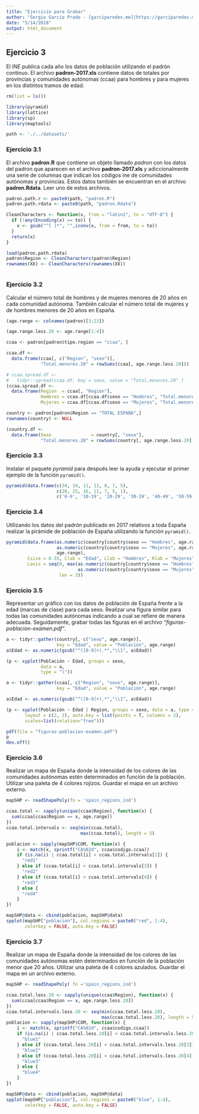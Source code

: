 ```yaml
---
title: "Ejercicio para Grabar"
author: "Sergio García Prado - [garciparedes.me](https://garciparedes.me)"
date: "5/14/2018"
output: html_document
---
```


## Ejercicio 3

El *INE* publica cada año los datos de población utilizando el padrón continuo. El archivo **padron-2017.xls** contiene datos de totales por provincias y comunidades autónomas (ccaa) para hombres y para mujeres en los distintos tramos de edad.

```r
rm(list = ls())
```

```r
library(pyramid)
library(lattice)
library(sp)
library(maptools)
```

```r
path <- './../datasets/'
```



### Ejercicio 3.1

El archivo **padron.R** que contiene un objeto llamado *padron* con los datos del padron que aparecen en el archivo **padron-2017.xls** y adiccionalmente una serie de columnas que indican los códigos ine de comunidades autónomas y provincias. Estos datos también se encuentran en el archivo **padron.Rdata**. Leer uno de estos archivos.

```r
padron.path.r <- paste0(path, "padron.R")
padron.path.rdata <- paste0(path, "padron.Rdata")
```

```r
CleanCharacters <- function(x, from = "latin1", to = "UTF-8") {
  if (!any(Encoding(x) == to)) {
    x <- gsub("^[ ]*", "",iconv(x, from = from, to = to))
  }
  return(x)
}
```


```r
load(padron.path.rdata)
padron$Region <- CleanCharacters(padron$Region)
rownames(XX) <- CleanCharacters(rownames(XX))
```


```r

```

### Ejercicio 3.2

Calcular el número total de hombres y de mujeres menores de $20$ años en cada comunidad autónoma. También calcular el número total de mujeres y de hombres menores de $20$ años en España.

```r
(age.range <- colnames(padron)[3:23])
```

```r
(age.range.less.20 <- age.range[1:4])
```


```r
ccaa <- padron[padron$tipo.region == "ccaa", ]

ccaa.df <- 
  data.frame(ccaa[, c("Region", "sexo")], 
             "Total.menores.20" = rowSums(ccaa[, age.range.less.20]))
```

```r
# ccaa.spread.df <- 
#   tidyr::spread(ccaa.df, key = sexo, value = "Total.menores.20" )
(ccaa.spread.df <- 
  data.frame(Region  = ccaa[, "Region"], 
             Hombres = ccaa.df[ccaa.df$sexo == "Hombres", "Total.menores.20"],
             Mujeres = ccaa.df[ccaa.df$sexo == "Mujeres", "Total.menores.20"]))
```

```r
country <- padron[padron$Region == "TOTAL ESPAÑA",]
rownames(country) <- NULL

(country.df <- 
  data.frame(Sexo               = country[, "sexo"], 
             "Total.menores.20" = rowSums(country[, age.range.less.20])))
```


### Ejercicio 3.3

Instalar el paquete *pyramid* para después leer la ayuda y ejecutar el primer ejemplo de la función `pyramid()`.

```r
pyramid(data.frame(c(34, 19, 11, 11, 8, 7, 5),
                   c(26, 25, 16, 11, 7, 5, 1),
                   c('0-9', '10-19', '20-29', '30-39', '40-49', '50-59', '60-')))
```

### Ejercicio 3.4

Utilizando los datos del padrón publicado en 2017 relativos a toda España realizar la pirámide de población de España utilizando la función `pyramid()`.

```r
pyramid(data.frame(as.numeric(country[country$sexo == "Hombres", age.range]),
                   as.numeric(country[country$sexo == "Mujeres", age.range]),
                   age.range), 
        Csize = 0.55, Clab = "Edad", Llab = "Hombres", Rlab = "Mujeres",
        Laxis = seq(0, max(as.numeric(country[country$sexo == "Hombres", age.range]),
                           as.numeric(country[country$sexo == "Mujeres", age.range])), 
                    len = 3))
```


### Ejercicio 3.5

Representar un gráfico con los datos de población de España frente a la edad (marcas de clase) para cada sexo. Realizar una figura similar para todas las comunidades autónomas indicando a cual se refiere de manera adecuada. Seguidamente, grabar todas las figuras en el archivo *"figuras-poblacion-examen.pdf"*.


```r
a <- tidyr::gather(country[, c("sexo", age.range)], 
                   key = "Edad", value = "Población", age.range)
a$Edad <- as.numeric(gsub("^([0-9]+).*","\\1", a$Edad))
```

```r
(p <- xyplot(Población ~ Edad, groups = sexo, 
             data = a, 
             type = "l"))
```


```r
a <- tidyr::gather(ccaa[, c("Region", "sexo", age.range)], 
                   key = "Edad", value = "Población", age.range)

a$Edad <- as.numeric(gsub("^([0-9]+).*","\\1", a$Edad))
```

```r
(p <- xyplot(Población ~ Edad | Region, groups = sexo, data = a, type = "l", 
       layout = c(2, 2), auto.key = list(points = T, columns = 2), 
       scales=list(relation="free")))
```

```r
pdf(file = "figuras-poblacion-examen.pdf")    
p
dev.off()  
```


### Ejercicio 3.6

Realizar un mapa de España donde la intensidad de los colores de las comunidades autónomas estén determinados en función de la población. Utilizar una paleta de $4$ colores rojizos. Guardar el mapa en un archivo externo.

```r
mapSHP <- readShapePoly(fn = 'spain_regions_ind')

ccaa.total <- sapply(unique(ccaa$Region), function(x) {
  sum(ccaa[ccaa$Region == x, age.range])
})
ccaa.total.intervals <- seq(min(ccaa.total), 
                            max(ccaa.total), length = 5)

poblacion <- sapply(mapSHP$COM, function(x) {
    i <- match(x, sprintf("CA%02d", ccaa$codigo.ccaa))
    if (is.na(i) | ccaa.total[i] < ccaa.total.intervals[2]) {
      "red1"
    } else if (ccaa.total[i] < ccaa.total.intervals[3]) {
      "red2"
    } else if (ccaa.total[i] < ccaa.total.intervals[4]) {
      "red3"
    } else {
      "red4"
    }
})

mapSHP@data <- cbind(poblacion, mapSHP@data)
spplot(mapSHP["poblacion"], col.regions = paste0("red", 1:4), 
       colorkey = FALSE, auto.key = FALSE)
```


### Ejercicio 3.7

Realizar un mapa de España donde la intensidad de los colores de las comunidades autónomas estén determinados en función de la población menor que $20$ años. Utilizar una paleta de $4$ colores azulados. Guardar el mapa en un archivo externo.

```r
mapSHP <- readShapePoly( fn ='spain_regions_ind')

ccaa.total.less.20 <- sapply(unique(ccaa$Region), function(x) {
  sum(ccaa[ccaa$Region == x, age.range.less.20])
})
ccaa.total.intervals.less.20 <- seq(min(ccaa.total.less.20), 
                                    max(ccaa.total.less.20), length = 5)
poblacion <- sapply(mapSHP$COM, function(x) {
    i <- match(x, sprintf("CA%02d", ccaa$codigo.ccaa))
    if (is.na(i) | ccaa.total.less.20[i] < ccaa.total.intervals.less.20[2]) {
      "blue1"
    } else if (ccaa.total.less.20[i] < ccaa.total.intervals.less.20[3]) {
      "blue2"
    } else if (ccaa.total.less.20[i] < ccaa.total.intervals.less.20[4]) {
      "blue3"
    } else {
      "blue4"
    }
})

mapSHP@data <- cbind(poblacion, mapSHP@data)
spplot(mapSHP["poblacion"], col.regions = paste0("blue", 1:4), 
       colorkey = FALSE, auto.key = FALSE)
```

